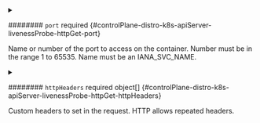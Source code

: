 

<PartialPath />



<details className="config-field" data-expandable="true">
<summary>

######## `port` <span className="config-field-required" data-required="false">required</span> <span className="config-field-type"></span> <span className="config-field-default"></span> <span className="config-field-enum"></span> {#controlPlane-distro-k8s-apiServer-livenessProbe-httpGet-port}

Name or number of the port to access on the container.
Number must be in the range 1 to 65535.
Name must be an IANA_SVC_NAME.

</summary>

<PartialPortreference />


</details>


<PartialHost />


<PartialScheme />



<details className="config-field" data-expandable="true">
<summary>

######## `httpHeaders` <span className="config-field-required" data-required="false">required</span> <span className="config-field-type">object[]</span> <span className="config-field-default"></span> <span className="config-field-enum"></span> {#controlPlane-distro-k8s-apiServer-livenessProbe-httpGet-httpHeaders}

Custom headers to set in the request. HTTP allows repeated headers.

</summary>

<PartialHttpheadersreference />


</details>
